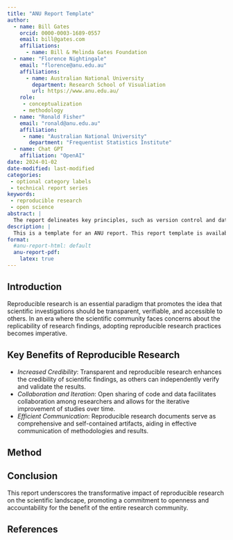 ```yaml
---
title: "ANU Report Template"
author:
  - name: Bill Gates
    orcid: 0000-0003-1689-0557
    email: bill@gates.com
    affiliations:
      - name: Bill & Melinda Gates Foundation
  - name: "Florence Nightingale"
    email: "florence@anu.edu.au"
    affiliations:
      - name: Australian National University
        department: Research School of Visualiation
        url: https://www.anu.edu.au/
    role: 
     - conceptualization
     - methodology
  - name: "Ronald Fisher"
    email: "ronald@anu.edu.au"
    affiliation: 
     - name: "Australian National University"
       department: "Frequentist Statistics Institute"
  - name: Chat GPT
    affiliation: "OpenAI"
date: 2024-01-02
date-modified: last-modified
categories: 
 - optional category labels
 - technical report series
keywords: 
 - reproducible research
 - open science
abstract: |
  The report delineates key principles, such as version control and data sharing, and introduces practical tools like RMarkdown, Jupyter Notebooks, and Docker. Reproducible research significantly boosts the credibility of scientific findings, fostering collaboration, iterative improvements, and efficient communication. The document addresses challenges like data privacy and infrastructure constraints, proposing solutions such as anonymization and institutional support. Recognizing the transformative impact of reproducibility, the report concludes that its adoption contributes to building a culture of transparency and accountability in scientific endeavors, laying the groundwork for a more robust foundation in advancing knowledge. Recommendations include providing training resources, support infrastructure, and guidelines to facilitate the integration of reproducible research practices into standard workflows.
description: |
  This is a template for an ANU report. This report template is available at github.com/anu-links.
format:
  #anu-report-html: default
  anu-report-pdf: 
    latex: true
---
```



## Introduction

Reproducible research is an essential paradigm that promotes the idea that scientific investigations should be transparent, verifiable, and accessible to others. In an era where the scientific community faces concerns about the replicability of research findings, adopting reproducible research practices becomes imperative.



## Key Benefits of Reproducible Research

- _Increased Credibility_: Transparent and reproducible research enhances the credibility of scientific findings, as others can independently verify and validate the results.
- _Collaboration and Iteration_: Open sharing of code and data facilitates collaboration among researchers and allows for the iterative improvement of studies over time.
- _Efficient Communication_: Reproducible research documents serve as comprehensive and self-contained artifacts, aiding in effective communication of methodologies and results.

## Method

## Conclusion


This report underscores the transformative impact of reproducible research on the scientific landscape, promoting a commitment to openness and accountability for the benefit of the entire research community.


## References


